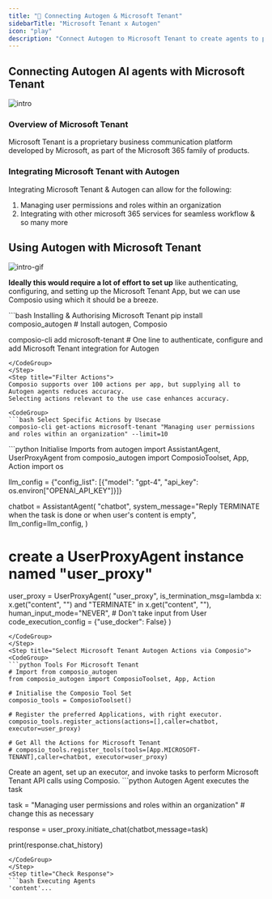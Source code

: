 ```yaml
---
title: "🚀 Connecting Autogen & Microsoft Tenant"
sidebarTitle: "Microsoft Tenant x Autogen"
icon: "play"
description: "Connect Autogen to Microsoft Tenant to create agents to perform tasks using natural language"
---
```


## Connecting Autogen AI agents with Microsoft Tenant
![intro](/media/intro.jpg)

### Overview of Microsoft Tenant

Microsoft Tenant is a proprietary business communication platform developed by Microsoft, as part of the Microsoft 365 family of products.

### Integrating Microsoft Tenant with Autogen

Integrating Microsoft Tenant & Autogen can allow for the following:

1. Managing user permissions and roles within an organization
2. Integrating with other microsoft 365 services for seamless workflow
& so many more

## Using Autogen with Microsoft Tenant
![intro-gif](/media/intro.gif)
<Steps>
<Step title="Setting Up the Environment">

**Ideally this would require a lot of effort to set up** like authenticating, configuring, and setting up the Microsoft Tenant App, but we can use Composio using which it should be a breeze.

<CodeGroup>
```bash Installing & Authorising Microsoft Tenant
pip install composio_autogen # Install autogen, Composio 

composio-cli add microsoft-tenant # One line to authenticate, configure and add Microsoft Tenant integration for Autogen
```
</CodeGroup>
</Step>
<Step title="Filter Actions">
Composio supports over 100 actions per app, but supplying all to Autogen agents reduces accuracy.
Selecting actions relevant to the use case enhances accuracy.

<CodeGroup>
```bash Select Specific Actions by Usecase
composio-cli get-actions microsoft-tenant "Managing user permissions and roles within an organization" --limit=10
```
</CodeGroup>

</Step>
<Step title="Import Base Packages">

<CodeGroup>
```python Initialise Imports
from autogen import AssistantAgent, UserProxyAgent
from composio_autogen import ComposioToolset, App, Action
import os

llm_config = {"config_list": [{"model": "gpt-4", "api_key": os.environ["OPENAI_API_KEY"]}]}

chatbot = AssistantAgent(
    "chatbot",
    system_message="Reply TERMINATE when the task is done or when user's content is empty",
    llm_config=llm_config,
)

# create a UserProxyAgent instance named "user_proxy"
user_proxy = UserProxyAgent(
    "user_proxy",
    is_termination_msg=lambda x: x.get("content", "") and "TERMINATE" in x.get("content", ""),
    human_input_mode="NEVER", # Don't take input from User
    code_execution_config = {"use_docker": False}
)
```
</CodeGroup>
</Step>
<Step title="Select Microsoft Tenant Autogen Actions via Composio">
<CodeGroup>
```python Tools For Microsoft Tenant
# Import from composio_autogen
from composio_autogen import ComposioToolset, App, Action

# Initialise the Composio Tool Set
composio_tools = ComposioToolset()

# Register the preferred Applications, with right executor. 
composio_tools.register_actions(actions=[],caller=chatbot, executor=user_proxy)

# Get All the Actions for Microsoft Tenant
# composio_tools.register_tools(tools=[App.MICROSOFT-TENANT],caller=chatbot, executor=user_proxy) 
```
</CodeGroup>
</Step>
<Step title="Execute the Agent">
Create an agent, set up an executor, and invoke tasks to perform Microsoft Tenant API calls using Composio. 
<CodeGroup>
```python Autogen Agent executes the task

task = "Managing user permissions and roles within an organization" # change this as necessary

response = user_proxy.initiate_chat(chatbot,message=task)

print(response.chat_history)
```
</CodeGroup>
</Step>
<Step title="Check Response">
```bash Executing Agents
'content'...
```
</Step>
</Steps>
